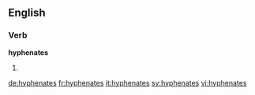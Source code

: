 ==English==

===Verb===
'''hyphenates'''

# {{third-person singular of|hyphenate}}

[[de:hyphenates]]
[[fr:hyphenates]]
[[it:hyphenates]]
[[sv:hyphenates]]
[[vi:hyphenates]]